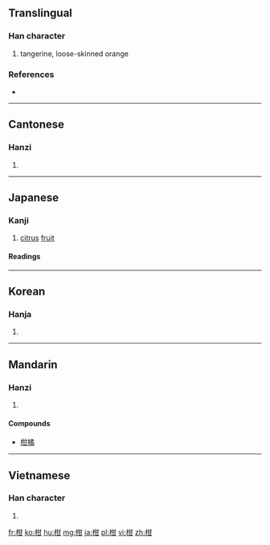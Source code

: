 {{also|某}}
==Translingual==

===Han character===
{{Han char|rn=75|rad=木|as=05|sn=9|four=4497<sub>0</sub>|canj=木廿一 (DTM)|ids=⿰[[木]][[甘]]}}

# tangerine, loose-skinned orange

===References===
* {{Han ref|kx=0519.020|dkj=14619|dj=0907.010|hdz=21177.030|uh=67D1|ud=26577|bh=AC61|bd=44129}}

----

==Cantonese==

===Hanzi===
{{yue-hanzi|jyut=gam1|y=gam1}}

# {{defn|lang=yue|sort=木05}}

----

==Japanese==

===Kanji===
{{ja-kanji|grade=|rs=木05}}

# [[citrus]] [[fruit]]

====Readings====
{{ja-readings
|goon=[[かん]] (kan)
|kanon=[[かん]] (kan)
|kun={{qualifier|rare}} [[みかん]] (mikan)
}}

----

==Korean==

===Hanja===
{{ko-hanja|hangeul=[[감]], [[검]]|eumhun=|rv=gam, geom|mr=kam, kŏm|y=kam, kem}}

# {{defn|lang=ko|sort=木05}}

----

==Mandarin==

===Hanzi===
{{cmn-hanzi|pin=[[gān]] ([[gan1]])|wg=kan<sup>1</sup>}}

# {{defn|lang=cmn|sort=木05}}
====Compounds====
* [[柑橘]]

----

==Vietnamese==

===Han character===
{{vi-hantu|[[cam]], [[cùm]]|rs=木05}}

# {{defn|lang=vi|sort=木05}}

[[fr:柑]]
[[ko:柑]]
[[hu:柑]]
[[mg:柑]]
[[ja:柑]]
[[pl:柑]]
[[vi:柑]]
[[zh:柑]]